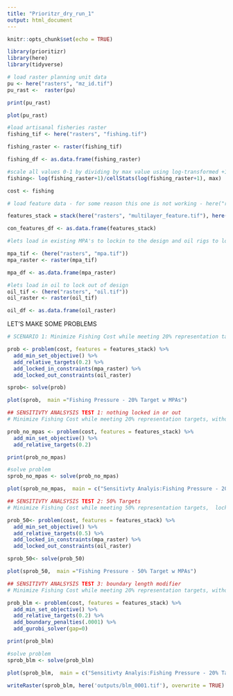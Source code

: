 ```yaml
---
title: "Prioritzr_dry_run_1"
output: html_document
---
```


```r
knitr::opts_chunk$set(echo = TRUE)

library(prioritizr)
library(here)
library(tidyverse)

```

```r
# load raster planning unit data
pu <- here("rasters", "mz_id.tif")
pu_rast <-  raster(pu)

print(pu_rast)

plot(pu_rast)
```

```r
#load artisanal fisheries raster
fishing_tif <- here("rasters", "fishing.tif")

fishing_raster <- raster(fishing_tif)

fishing_df <- as.data.frame(fishing_raster)

#scale all values 0-1 by dividing by max value using log-transformed +1 fishing values (+1 so that zero values are transformed to zero not NA)
fishing<- log(fishing_raster+1)/cellStats(log(fishing_raster+1), max)

cost <- fishing
```

```r
# load feature data - for some reason this one is not working - here("rasters", "species", "species_Fis-23071.tif")

features_stack = stack(here("rasters", "multilayer_feature.tif"), here("rasters", "species", "species_Fis-31568.tif"),  here("rasters", "species", "species_Fis-23898.tif"), here("rasters", "species", "species_Fis-23899.tif"), here("rasters", "species", "species_Fis-23061.tif"), here("rasters", "species", "species_Fis-23064.tif"), here("rasters", "species", "species_Fis-58485.tif"), here("rasters", "species", "species_Fis-29423.tif"), here("rasters", "species", "species_Fis-29388.tif"), here("rasters", "species", "species_Fis-30583.tif"), here("rasters", "species", "species_Fis-23273.tif"), here("rasters", "species", "species_Fis-23274.tif"), here("rasters", "species", "species_Fis-23277.tif"), here("rasters", "species", "species_Fis-8339.tif"), here("rasters", "species", "species_Fis-47352.tif"), here("rasters", "species", "species_Fis-24098.tif"), here("rasters", "species", "species_Fis-163295.tif"), here("rasters", "species", "species_Fis-61508.tif"), here("rasters", "species", "species_Fis-30521.tif"), here("rasters", "species", "species_Fis-32599.tif"), here("rasters", "species", "species_Fis-131821.tif"), here("rasters", "species", "species_Fis-32975.tif"))

con_features_df <- as.data.frame(features_stack)

```

```r
#lets load in existing MPA's to lockin to the design and oil rigs to lock out

mpa_tif <- (here("rasters", "mpa.tif")) 
mpa_raster <- raster(mpa_tif) 

mpa_df <- as.data.frame(mpa_raster)
```


```r
#lets load in oil to lock out of design
oil_tif <- (here("rasters", "oil.tif")) 
oil_raster <- raster(oil_tif) 

oil_df <- as.data.frame(oil_raster)
```

LET'S MAKE SOME PROBLEMS
```r
# SCENARIO 1: Minimize Fishing Cost while meeting 20% representation targets, locking in MPAs, and locking out oil rigs

prob <- problem(cost, features = features_stack) %>%
  add_min_set_objective() %>%
  add_relative_targets(0.2) %>%
  add_locked_in_constraints(mpa_raster) %>%
  add_locked_out_constraints(oil_raster)

sprob<- solve(prob) 

plot(sprob,  main ="Fishing Pressure - 20% Target w MPAs")

```



```r
## SENSITIVTY ANALSYSIS TEST 1: nothing locked in or out
# Minimize Fishing Cost while meeting 20% representation targets, without locking in MPAs, and locking out oil rigs

prob_no_mpas <- problem(cost, features = features_stack) %>%
  add_min_set_objective() %>%
  add_relative_targets(0.2)

print(prob_no_mpas)

#solve problem
sprob_no_mpas <- solve(prob_no_mpas)

plot(sprob_no_mpas,  main = c("Sensitivty Analyis:Fishing Pressure - 20% Targets"))
```

```r
## SENSITIVTY ANALSYSIS TEST 2: 50% Targets
# Minimize Fishing Cost while meeting 50% representation targets,  locking in MPAs, and locking out oil rigs

prob_50<- problem(cost, features = features_stack) %>%
  add_min_set_objective() %>%
  add_relative_targets(0.5) %>%
  add_locked_in_constraints(mpa_raster) %>%
  add_locked_out_constraints(oil_raster)

sprob_50<- solve(prob_50)

plot(sprob_50,  main ="Fishing Pressure - 50% Target w MPAs")

```
```r
## SENSITIVTY ANALSYSIS TEST 3: boundary length modifier
# Minimize Fishing Cost while meeting 20% representation targets, without locking in MPAs, and locking out oil rigs

prob_blm <- problem(cost, features = features_stack) %>%
  add_min_set_objective() %>%
  add_relative_targets(0.2) %>%
  add_boundary_penalties(.0001) %>%
  add_gurobi_solver(gap=0)

print(prob_blm)

#solve problem
sprob_blm <- solve(prob_blm)

plot(sprob_blm,  main = c("Sensitivty Analyis:Fishing Pressure - 20% Targets"))

writeRaster(sprob_blm, here('outputs/blm_0001.tif'), overwrite = TRUE)
```


